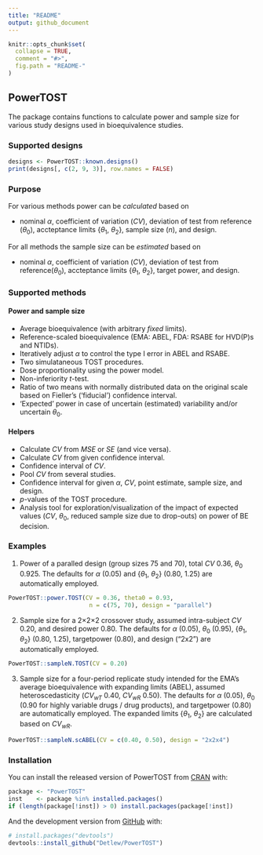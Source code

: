 ```yaml
---
title: "README"
output: github_document
---
```


<!-- README.md is generated from README.Rmd. Please edit that file -->

```r
knitr::opts_chunk$set(
  collapse = TRUE,
  comment = "#>",
  fig.path = "README-"
)
```

## PowerTOST

The package contains functions to calculate power and sample size for various study designs used in bioequivalence studies.

### Supported designs

```r
designs <- PowerTOST::known.designs()
print(designs[, c(2, 9, 3)], row.names = FALSE)
```

### Purpose

For various methods power can be *calculated* based on

  - nominal *α*, coefficient of variation (*CV*), deviation of test from reference (*θ*<sub>0</sub>), accteptance limits {*θ*<sub>1</sub>, *θ*<sub>2</sub>}, sample size (*n*), and design.

For all methods the sample size can be *estimated* based on

  - nominal *α*, coefficient of variation (*CV*), deviation of test from reference(*θ*<sub>0</sub>), accteptance limits {*θ*<sub>1</sub>, *θ*<sub>2</sub>}, target power, and design.

### Supported methods
#### Power and sample size
  - Average bioequivalence (with arbitrary *fixed* limits).
  - Reference-scaled bioequivalence (EMA: ABEL, FDA: RSABE for HVD(P)s and NTIDs).
  - Iteratively adjust *α* to control the type I error in ABEL and RSABE.
  - Two simulataneous TOST procedures.
  - Dose proportionality using the power model.
  - Non-inferiority *t*-test.
  - Ratio of two means with normally distributed data on the original scale based on Fieller’s (‘fiducial’) confidence interval.
  - ‘Expected’ power in case of uncertain (estimated) variability  and/or uncertain *θ*<sub>0</sub>.

#### Helpers
  - Calculate *CV* from *MSE* or *SE* (and vice versa).
  - Calculate *CV* from given confidence interval.
  - Confidence interval of *CV*.
  - Pool *CV* from several studies.
  - Confidence interval for given *α*, *CV*, point estimate, sample size, and design.
  - *p*-values of the TOST procedure.
  - Analysis tool for exploration/visualization of the impact of expected values (*CV*, *θ*<sub>0</sub>, reduced sample size due to drop-outs) on power of BE decision.

### Examples

  1. Power of a paralled design (group sizes 75 and 70), total *CV* 0.36, *θ*<sub>0</sub> 0.925. The defaults for *α* (0.05) and {*θ*<sub>1</sub>, *θ*<sub>2</sub>} (0.80, 1.25) are automatically employed.
```r
PowerTOST::power.TOST(CV = 0.36, theta0 = 0.93,
                       n = c(75, 70), design = "parallel")
```
  2. Sample size for a 2×2×2 crossover study, assumed intra-subject *CV* 0.20, and desired power 0.80. The defaults for *α* (0.05), *θ*<sub>0</sub> (0.95), {*θ*<sub>1</sub>, *θ*<sub>2</sub>} (0.80, 1.25), targetpower (0.80), and design ("2x2") are automatically employed.
```r
PowerTOST::sampleN.TOST(CV = 0.20)
```
  3. Sample size for a four-period replicate study intended for the EMA’s average bioequivalence with expanding limits (ABEL), assumed heteroscedasticity (*CV<sub>wT</sub>* 0.40, *CV<sub>wR</sub>* 0.50). The defaults for *α* (0.05), *θ*<sub>0</sub> (0.90 for highly variable drugs / drug products), and targetpower (0.80) are automatically employed. The expanded limits {*θ*<sub>1</sub>, *θ*<sub>2</sub>} are calculated based on *CV<sub>wR</sub>*.
```r
PowerTOST::sampleN.scABEL(CV = c(0.40, 0.50), design = "2x2x4")
```
### Installation
You can install the released version of PowerTOST from [CRAN](https://CRAN.R-project.org) with:
```r
package <- "PowerTOST"
inst    <- package %in% installed.packages()
if (length(package[!inst]) > 0) install.packages(package[!inst])
```
And the development version from [GitHub](https://github.com/) with:

``` r
# install.packages("devtools")
devtools::install_github("Detlew/PowerTOST")
```
